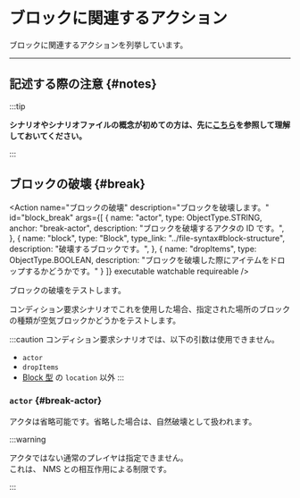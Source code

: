 
# ブロックに関連するアクション

ブロックに関連するアクションを列挙しています。

---

## 記述する際の注意 {#notes}

:::tip

**シナリオやシナリオファイルの概念が初めての方は、先に[こちら](..)を参照して理解しておいてください。**

:::

<BelowDocument docId="use/scenario/file-syntax"
               label="シナリオファイルを記述する際の注意"
               anchor="notes"
/>

## ブロックの破壊 {#break}

<Action name="ブロックの破壊"
        description="ブロックを破壊します。"
        id="block_break"
        args={[
          {
            name: "actor",
            type: ObjectType.STRING,
            anchor: "break-actor",
            description: "ブロックを破壊するアクタの ID です。",
          },
          {
            name: "block",
            type: "Block",
            type_link: "../file-syntax#block-structure",
            description: "破壊するブロックです。",
          },
          {
            name: "dropItems",
            type: ObjectType.BOOLEAN,
            description: "ブロックを破壊した際にアイテムをドロップするかどうかです。"
          }
        ]}
        executable watchable requireable
/>

ブロックの破壊をテストします。

コンディション要求シナリオでこれを使用した場合、指定された場所のブロックの種類が空気ブロックかどうかをテストします。  

:::caution
コンディション要求シナリオでは、以下の引数は使用できません。
+ `actor`
+ `dropItems`
+ [Block 型](../file-syntax#block-structure) の `location` 以外
:::

### `actor` {#break-actor}

アクタは省略可能です。省略した場合は、自然破壊として扱われます。

:::warning

アクタではない通常のプレイヤは指定できません。  
これは、 NMS との相互作用による制限です。

:::
